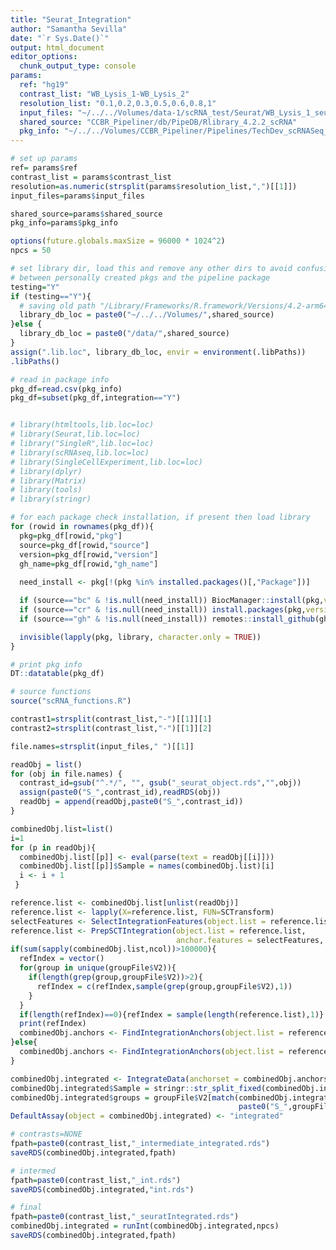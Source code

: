 ```yaml
---
title: "Seurat_Integration"
author: "Samantha Sevilla"
date: "`r Sys.Date()`"
output: html_document
editor_options: 
  chunk_output_type: console
params:
  ref: "hg19"
  contrast_list: "WB_Lysis_1-WB_Lysis_2"
  resolution_list: "0.1,0.2,0.3,0.5,0.6,0.8,1"
  input_files: "~/../../Volumes/data-1/scRNA_test/Seurat/WB_Lysis_1_seurat_object.rds ~/../../Volumes/data-1/scRNA_test/Seurat/WB_Lysis_2_seurat_object.rds"
  shared_source: "CCBR_Pipeliner/db/PipeDB/Rlibrary_4.2.2_scRNA"
  pkg_info: "~/../../Volumes/CCBR_Pipeliner/Pipelines/TechDev_scRNASeq_Dev2023/conf/Rpack.config"
---
```


```r
# set up params
ref= params$ref
contrast_list = params$contrast_list
resolution=as.numeric(strsplit(params$resolution_list,",")[[1]])
input_files=params$input_files

shared_source=params$shared_source
pkg_info=params$pkg_info

options(future.globals.maxSize = 96000 * 1024^2)
npcs = 50
```

```r
# set library dir, load this and remove any other dirs to avoid confusion
# between personally created pkgs and the pipeline package
testing="Y"
if (testing=="Y"){
  # saving old path "/Library/Frameworks/R.framework/Versions/4.2-arm64/Resources/library"
  library_db_loc = paste0("~/../../Volumes/",shared_source)
}else {
  library_db_loc = paste0("/data/",shared_source)
}
assign(".lib.loc", library_db_loc, envir = environment(.libPaths))
.libPaths()

# read in package info
pkg_df=read.csv(pkg_info)
pkg_df=subset(pkg_df,integration=="Y")


# library(htmltools,lib.loc=loc)
# library(Seurat,lib.loc=loc)
# library("SingleR",lib.loc=loc)
# library(scRNAseq,lib.loc=loc)
# library(SingleCellExperiment,lib.loc=loc)
# library(dplyr)
# library(Matrix)
# library(tools)
# library(stringr)

# for each package check installation, if present then load library
for (rowid in rownames(pkg_df)){
  pkg=pkg_df[rowid,"pkg"]
  source=pkg_df[rowid,"source"]
  version=pkg_df[rowid,"version"]
  gh_name=pkg_df[rowid,"gh_name"]
  
  need_install <- pkg[!(pkg %in% installed.packages()[,"Package"])]

  if (source=="bc" & !is.null(need_install)) BiocManager::install(pkg,version=version)
  if (source=="cr" & !is.null(need_install)) install.packages(pkg,version=version)
  if (source=="gh" & !is.null(need_install)) remotes::install_github(gh_name,version=version)

  invisible(lapply(pkg, library, character.only = TRUE))
}

# print pkg info
DT::datatable(pkg_df)

# source functions
source("scRNA_functions.R")
```

```r
contrast1=strsplit(contrast_list,"-")[[1]][1]
contrast2=strsplit(contrast_list,"-")[[1]][2]

file.names=strsplit(input_files," ")[[1]]
```

```r
readObj = list()
for (obj in file.names) {
  contrast_id=gsub("^.*/", "", gsub("_seurat_object.rds","",obj))
  assign(paste0("S_",contrast_id),readRDS(obj))
  readObj = append(readObj,paste0("S_",contrast_id))
}

combinedObj.list=list()
i=1
for (p in readObj){
  combinedObj.list[[p]] <- eval(parse(text = readObj[[i]]))
  combinedObj.list[[p]]$Sample = names(combinedObj.list)[i]
  i <- i + 1
 }

```

```r
reference.list <- combinedObj.list[unlist(readObj)]
reference.list <- lapply(X=reference.list, FUN=SCTransform)
selectFeatures <- SelectIntegrationFeatures(object.list = reference.list, nfeatures = 3000)
reference.list <- PrepSCTIntegration(object.list = reference.list, 
                                     anchor.features = selectFeatures, verbose = FALSE)
if(sum(sapply(combinedObj.list,ncol))>100000){
  refIndex = vector()
  for(group in unique(groupFile$V2)){
    if(length(grep(group,groupFile$V2))>2){
      refIndex = c(refIndex,sample(grep(group,groupFile$V2),1))
    }
  }
  if(length(refIndex)==0){refIndex = sample(length(reference.list),1)}
  print(refIndex)
  combinedObj.anchors <- FindIntegrationAnchors(object.list = reference.list, dims = 1:30,anchor.features = 3000,reference=refIndex)
}else{
  combinedObj.anchors <- FindIntegrationAnchors(object.list = reference.list, dims = 1:30,anchor.features = 3000)
}
```

```r
combinedObj.integrated <- IntegrateData(anchorset = combinedObj.anchors, dims = 1:30)
combinedObj.integrated$Sample = stringr::str_split_fixed(combinedObj.integrated$Sample,pattern = "__",n = Inf)[,1]
combinedObj.integrated$groups = groupFile$V2[match(combinedObj.integrated$Sample, 
                                                   paste0("S_",groupFile$V1),nomatch = F)]
DefaultAssay(object = combinedObj.integrated) <- "integrated"

```

```r
# contrasts=NONE
fpath=paste0(contrast_list,"_intermediate_integrated.rds")
saveRDS(combinedObj.integrated,fpath)

# intermed
fpath=paste0(contrast_list,"_int.rds")
saveRDS(combinedObj.integrated,"int.rds")

# final
fpath=paste0(contrast_list,"_seuratIntegrated.rds")
combinedObj.integrated = runInt(combinedObj.integrated,npcs)
saveRDS(combinedObj.integrated,fpath)

```


